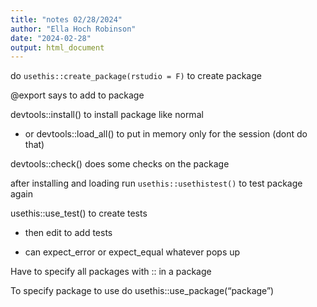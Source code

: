 ```yaml
---
title: "notes 02/28/2024"
author: "Ella Hoch Robinson"
date: "2024-02-28"
output: html_document
---
```


do `usethis::create_package(rstudio = F)` to create package

@export says to add to package

devtools::install() to install package like normal

- or devtools::load_all() to put in memory only for the session (dont do that)

devtools::check() does some checks on the package

after installing and loading run `usethis::usethistest()` to test package again

usethis::use_test() to create tests

- then edit to add tests

- can expect_error or expect_equal whatever pops up 

Have to specify all packages with :: in a package

To specify package to use do usethis::use_package("package")


